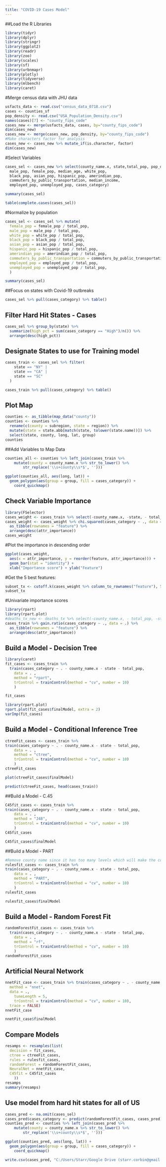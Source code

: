 ```yaml
---
title: "COVID-19 Cases Model"
---
```


##Load the R Libraries
```r
library(tidyr)
library(dplyr)
library(stringr)
library(ggplot2)
library(readr)
library(zoo)
library(scales)
library(sf)
library(urbnmapr)
library(plotly)
library(tidyverse)
library(mlbench)
library(caret)
```


#Merge census data with JHU data
```r
usfacts_data <- read.csv("census_data_0718.csv")
cases <- counties_sf
pop_density <- read.csv("USA_Population_Density.csv")
names(cases)[7] <- "county_fips_code"
cases_new <- merge(usfacts_data, cases, by="county_fips_code")
dim(cases_new)
cases_new <- merge(cases_new, pop_density, by="county_fips_code")
#Make characters factor for analysis
cases_new <- cases_new %>% mutate_if(is.character, factor)
dim(cases_new)
```
 
#Select Variables
```r
cases_sel <- cases_new %>% select(county_name.x, state,total_pop, pop_density,       
  male_pop, female_pop, median_age, white_pop, 
  black_pop, asian_pop, hispanic_pop, amerindian_pop,
  commuters_by_public_transportation, median_income, 
  employed_pop, unemployed_pop, cases_category)

summary(cases_sel)

```

```r
table(complete.cases(cases_sel))
```

#Normalize by population
```r
cases_sel <- cases_sel %>% mutate(
  female_pop = female_pop / total_pop,
  male_pop = male_pop / total_pop,
  white_pop = white_pop / total_pop, 
  black_pop = black_pop / total_pop, 
  asian_pop = asian_pop / total_pop, 
  hispanic_pop = hispanic_pop / total_pop, 
  amerindian_pop = amerindian_pop / total_pop,
  commuters_by_public_transportation = commuters_by_public_transportation/ total_pop, 
  employed_pop = employed_pop / total_pop, 
  unemployed_pop = unemployed_pop / total_pop, 
  )

summary(cases_sel)
```

##Focus on states with Covid-19 outbreaks
```r
cases_sel %>% pull(cases_category) %>% table()
```
## Filter Hard Hit States - Cases
```r
cases_sel %>% group_by(state) %>% 
  summarize(high_pct = sum(cases_category == "High")/n()) %>%
  arrange(desc(high_pct))
```

## Designate States to use for Training model
```r
cases_train <- cases_sel %>% filter(
    state == "NY" |
    state == "CA" |
    state == "SC" 
  )

cases_train %>% pull(cases_category) %>% table()

```

## Plot Map
```r
counties <- as_tibble(map_data("county"))
counties <- counties %>% 
  rename(c(county = subregion, state = region)) %>%
  mutate(state = state.abb[match(state, tolower(state.name))]) %>%
  select(state, county, long, lat, group)
counties  
```

##Add Variables to Map Data
```r
counties_all <- counties %>% left_join(cases_train %>% 
    mutate(county = county_name.x %>% str_to_lower() %>% 
        str_replace('\\s+county\\s*$', '')))
```

```r
ggplot(counties_all, aes(long, lat)) + 
  geom_polygon(aes(group = group, fill = cases_category)) + 
    coord_quickmap() 
```

## Check Variable Importance
```r
library(FSelector)
cases_weight <- cases_train %>% select(-county_name.x, -state, - total_pop)
cases_weight <- cases_weight %>% chi.squared(cases_category ~ ., data = .) %>%
  as_tibble(rownames = "feature") %>%
  arrange(desc(attr_importance))
cases_weight
```

#Plot the importance in descending order
```r
ggplot(cases_weight,
  aes(x = attr_importance, y = reorder(feature, attr_importance))) +
  geom_bar(stat = "identity") +
  xlab("Importance score") + ylab("Feature")

```

#Get the 5 best features: 
```r
subset_tx <- cutoff.k(cases_weight %>% column_to_rownames("feature"), 5)
subset_tx
```
#Univariate importance scores

```r
library(rpart)
library(rpart.plot)
#deaths_tx_new <- deaths_tx %>% select(-county_name.x, - total_pop, -state)
cases_train %>% gain.ratio(cases_category ~ ., data = .) %>%
  as_tibble(rownames = "feature") %>%
  arrange(desc(attr_importance))
```


## Build a Model - Decision Tree
```r
library(caret)
fit_cases <- cases_train %>%
  train(cases_category ~ . - county_name.x - state - total_pop, 
    data = . ,
    method = "rpart",
    trControl = trainControl(method = "cv", number = 10)
    )
```
```r
fit_cases
```
```r
library(rpart.plot)
rpart.plot(fit_cases$finalModel, extra = 2)
varImp(fit_cases)
```


## Build a Model - Conditional Inference Tree
```r
ctreeFit_cases <- cases_train %>%
train(cases_category ~ . - county_name.x - state - total_pop,
    data = . ,
    method = "ctree",
    trControl = trainControl(method = "cv", number = 10)
    )
ctreeFit_cases
```

```r
plot(ctreeFit_cases$finalModel)
```

```r
predict(ctreeFit_cases, head(cases_train))
```
##Build a Model - C.45
```r
C45fit_cases <- cases_train %>%
train(cases_category ~ . - county_name.x - state - total_pop,
    data = . ,
    method = "J48",
    trControl = trainControl(method = "cv", number = 10)
    )
C45fit_cases
```
```r
C45fit_cases$finalModel
```


##Build a Model - PART
```r
#Remove county name since it has too many levels which will make the code really slow
rulesfit_cases <- cases_train %>%
train(cases_category ~ . - county_name.x - state - total_pop,
    data = . ,
    method = "PART",
    trControl = trainControl(method = "cv", number = 10)
    )
rulesfit_cases
```

```r
rulesfit_cases$finalModel
```
## Build a Model - Random Forest Fit
```r
randomForestFit_cases <- cases_train %>% 
  train(cases_category ~ . - county_name.x - state - total_pop,
    data = . ,
    method = "rf",
    trControl = trainControl(method = "cv", number = 10)
    )
randomForestFit_cases
```


## Artificial Neural Network
```r
nnetFit_case <- cases_train %>% train(cases_category ~ . - county_name.x - state - total_pop,
  method = "nnet",
  data = .,
    tuneLength = 5,
    trControl = trainControl(method = "cv", number = 10),
  trace = FALSE)
nnetFit_case
```
```r
nnetFit_case$finalModel
```

## Compare Models
```r
resamps <- resamples(list(
  decision = fit_cases,
  ctree = ctreeFit_cases,
  rules = rulesfit_cases,
  randomForest = randomForestFit_cases,
  NeuralNet = nnetFit_case, 
  C45fit = C45fit_cases
    ))
resamps
summary(resamps)
```


## Use model from hard hit states for all of US
```r
cases_pred <- na.omit(cases_sel)
cases_pred$cases_category <- predict(randomForestFit_cases, cases_pred)
counties_pred <- counties %>% left_join(cases_pred %>% 
    mutate(county = county_name.x %>% str_to_lower() %>% 
        str_replace('\\s+county\\s*$', '')))
```

```r
ggplot(counties_pred, aes(long, lat)) + 
  geom_polygon(aes(group = group, fill = cases_category)) + 
    coord_quickmap()
```
```r
write.csv(cases_pred, "C:/Users/Starr/Google Drive (starr.corbin@gmail.com)/School/SMU/Data Mining/Project 3/case_predictor_rules.csv")
```

